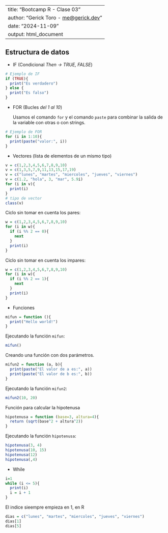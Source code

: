 |                                                                        |
|------------------------------------------------------------------------|
| title: "Bootcamp R - Clase 03"                                         |
| author: "Gerick Toro - [me\@gerick.dev](mailto:me@gerick.dev){.email}" |
| date: "2024-11-09"                                                     |
| output: html_document                                                  |

## Estructura de datos

-   IF (Condicional *Then -\> TRUE, FALSE*)

```r
# Ejemplo de IF
if (TRUE){
  print("Es verdadero")
} else {
  print("Es falso")
}
```

-   FOR (Bucles *del 1 al 10*)

    Usamos el comando `for` y el comando `paste` para combinar la salida de la variable con otras o con strings.

```r
# Ejemplo de FOR
for (i in 1:10){
  print(paste("valor:", i))
}
```

-   Vectores (lista de elementos de un mismo tipo)

```r
v = c(1,2,3,4,5,6,7,8,9,10)
v = c(1,3,5,7,9,11,13,15,17,19)
v = c("lunes", "martes", "miercoles", "jueves", "viernes")
v = c(1.2, "hola", 3, "mar", 5.9i)
for (i in v){
  print(i)
}
# tipo de vector
class(v)
```

Ciclo sin tomar en cuenta los pares:

```r
w = c(1,2,3,4,5,6,7,8,9,10)
for (i in w){
  if (i %% 2 == 0){
    next
  }
  print(i)
}
```

Ciclo sin tomar en cuenta los impares:

```r
w = c(1,2,3,4,5,6,7,8,9,10)
for (i in w){
  if (i %% 2 == 1){
    next
  }
  print(i)
}
```

-   Funciones

```r
mifun = function (){
  print("Hello world!")
}
```

Ejecutando la función `mifun`:

```r
mifun()
```
Creando una función con dos parámetros.
```r
mifun2 = function (a, b){
  print(paste("El valor de a es:", a))
  print(paste("El valor de b es:", b))
}
```

Ejecutando la función `mifun2`:
```r
mifun2(10, 20)
```

Función para calcular la hipotenusa
```r
hipotenusa = function (base=3, altura=4){
  return (sqrt(base^2 + altura^2))
}
```

Ejecutando la función `hipotenusa`:
```r
hipotenusa(3, 4)
hipotenusa(10, 15)
hipotenusa(12)
hipotenusa(,4)
```

- While

```r
i=1
while (i <= 5){
  print(i)
  i = i + 1
}
```

El indice sieempre empieza en 1, en R
```r
dias = c("lunes", "martes", "miercoles", "jueves", "viernes")
dias[1]
dias[5]
```

